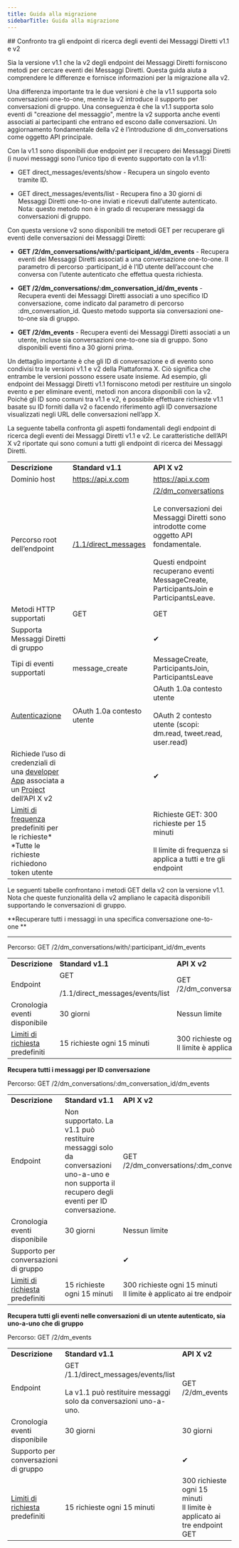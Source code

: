 ```yaml
---
title: Guida alla migrazione
sidebarTitle: Guida alla migrazione
---
```



<div id="comparing-v11-and-v2-direct-message-event-lookup-endpoints">
  ## Confronto tra gli endpoint di ricerca degli eventi dei Messaggi Diretti v1.1 e v2
</div>

Sia la versione v1.1 che la v2 degli endpoint dei Messaggi Diretti forniscono metodi per cercare eventi dei Messaggi Diretti. Questa guida aiuta a comprendere le differenze e fornisce informazioni per la migrazione alla v2. 

Una differenza importante tra le due versioni è che la v1.1 supporta solo conversazioni one-to-one, mentre la v2 introduce il supporto per conversazioni di gruppo. Una conseguenza è che la v1.1 supporta solo eventi di "creazione del messaggio", mentre la v2 supporta anche eventi associati ai partecipanti che entrano ed escono dalle conversazioni. Un aggiornamento fondamentale della v2 è l’introduzione di dm\_conversations come oggetto API principale.   

Con la v1.1 sono disponibili due endpoint per il recupero dei Messaggi Diretti (i nuovi messaggi sono l’unico tipo di evento supportato con la v1.1):

- GET direct\_messages/events/show - Recupera un singolo evento tramite ID. 

- GET direct\_messages/events/list - Recupera fino a 30 giorni di Messaggi Diretti one-to-one inviati e ricevuti dall’utente autenticato. Nota: questo metodo non è in grado di recuperare messaggi da conversazioni di gruppo. 

Con questa versione v2 sono disponibili tre metodi GET per recuperare gli eventi delle conversazioni dei Messaggi Diretti: 

- **GET /2/dm\_conversations/with/:participant\_id/dm\_events** - Recupera eventi dei Messaggi Diretti associati a una conversazione one-to-one. Il parametro di percorso :participant\_id è l’ID utente dell’account che conversa con l’utente autenticato che effettua questa richiesta. 

- **GET /2/dm\_conversations/:dm\_conversation\_id/dm\_events** - Recupera eventi dei Messaggi Diretti associati a uno specifico ID conversazione, come indicato dal parametro di percorso :dm\_conversation\_id. Questo metodo supporta sia conversazioni one-to-one sia di gruppo. 

- **GET /2/dm\_events** - Recupera eventi dei Messaggi Diretti associati a un utente, incluse sia conversazioni one-to-one sia di gruppo. Sono disponibili eventi fino a 30 giorni prima.  

Un dettaglio importante è che gli ID di conversazione e di evento sono condivisi tra le versioni v1.1 e v2 della Piattaforma X. Ciò significa che entrambe le versioni possono essere usate insieme. Ad esempio, gli endpoint dei Messaggi Diretti v1.1 forniscono metodi per restituire un singolo evento e per eliminare eventi, metodi non ancora disponibili con la v2. Poiché gli ID sono comuni tra v1.1 e v2, è possibile effettuare richieste v1.1 basate su ID forniti dalla v2 o facendo riferimento agli ID conversazione visualizzati negli URL delle conversazioni nell’app X.

La seguente tabella confronta gli aspetti fondamentali degli endpoint di ricerca degli eventi dei Messaggi Diretti v1.1 e v2. Le caratteristiche dell’API X v2 riportate qui sono comuni a tutti gli endpoint di ricerca dei Messaggi Diretti.

|     |     |     |
| :--- | :--- | :--- |
| **Descrizione** | **Standard v1.1** | **API X v2** |
| Dominio host | https://api.x.com | https://api.x.com |
| Percorso root dell’endpoint | [/1.1/direct\_messages](https://api.x.com/1.1/direct_messages) | [/2/dm\_conversations](https://api.x.com/2/users/:id/dm_conversations)<br /><br />Le conversazioni dei Messaggi Diretti sono introdotte come oggetto API fondamentale.   <br /><br />Questi endpoint recuperano eventi MessageCreate, ParticipantsJoin e ParticipantsLeave. |
| Metodi HTTP supportati | GET | GET |
| Supporta Messaggi Diretti di gruppo |     | ✔   |
| Tipi di eventi supportati | message\_create | MessageCreate, ParticipantsJoin, ParticipantsLeave |
| [Autenticazione](/it/resources/fundamentals/authentication) | OAuth 1.0a contesto utente | OAuth 1.0a contesto utente<br /><br />OAuth 2 contesto utente (scopi: dm.read, tweet.read, user.read) |
| Richiede l’uso di credenziali di una [developer App](/it/resources/fundamentals/authentication) associata a un [Project](/it/resources/fundamentals/projects) dell’API X v2 |     | ✔   |
| [Limiti di frequenza](/it/x-api/fundamentals/rate-limits) predefiniti per le richieste\*  <br />\*Tutte le richieste richiedono token utente |     | Richieste GET: 300 richieste per 15 minuti<br /><br />Il limite di frequenza si applica a tutti e tre gli endpoint |

Le seguenti tabelle confrontano i metodi GET della v2 con la versione v1.1. Nota che queste funzionalità della v2 ampliano le capacità disponibili supportando le conversazioni di gruppo. 

\*\*Recuperare tutti i messaggi in una specifica conversazione one-to-one \*\*

---

Percorso: GET /2/dm\_conversations/with/:participant\_id/dm\_events

|     |     |     |
| :--- | :--- | :--- |
| **Descrizione** | **Standard v1.1** | **API X v2** |
| Endpoint | GET <br /><br />/1.1/direct\_messages/events/list | GET /2/dm\_conversations/with/:participant\_id/dm\_events |
| Cronologia eventi disponibile | 30 giorni | Nessun limite |
| [Limiti di richiesta](/it/x-api/fundamentals/rate-limits) predefiniti | 15 richieste ogni 15 minuti | 300 richieste ogni 15 minuti  <br />Il limite è applicato ai tre endpoint GET |

**Recupera tutti i messaggi per ID conversazione**

Percorso: GET /2/dm\_conversations/:dm\_conversation\_id/dm\_events

|     |     |     |
| :--- | :--- | :--- |
| **Descrizione** | **Standard v1.1** | **API X v2** |
| Endpoint | Non supportato. La v1.1 può restituire messaggi solo da conversazioni uno-a-uno e non supporta il recupero degli eventi per ID conversazione. | GET /2/dm\_conversations/:dm\_conversation\_id/dm\_events |
| Cronologia eventi disponibile | 30 giorni | Nessun limite |
| Supporto per conversazioni di gruppo |     | ✔   |
| [Limiti di richiesta](/it/x-api/fundamentals/rate-limits) predefiniti | 15 richieste ogni 15 minuti | 300 richieste ogni 15 minuti  <br />Il limite è applicato ai tre endpoint GET |

**Recupera tutti gli eventi nelle conversazioni di un utente autenticato, sia uno-a-uno che di gruppo**

Percorso: GET /2/dm\_events

|     |     |     |
| :--- | :--- | :--- |
| **Descrizione** | **Standard v1.1** | **API X v2** |
| Endpoint | GET /1.1/direct\_messages/events/list  <br />  <br />La v1.1 può restituire messaggi solo da conversazioni uno-a-uno. | GET /2/dm\_events |
| Cronologia eventi disponibile | 30 giorni | 30 giorni |
| Supporto per conversazioni di gruppo |     | ✔   |
| [Limiti di richiesta](/it/x-api/fundamentals/rate-limits) predefiniti | 15 richieste ogni 15 minuti | 300 richieste ogni 15 minuti  <br />Il limite è applicato ai tre endpoint GET |